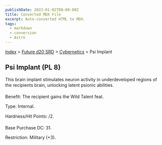```yaml
---
publishDate: 2023-01-02T00:00:00Z
title: Converted MDX File
excerpt: Auto-converted HTML to MDX.
tags:
  - markdown
  - conversion
  - Astro
---
```






[Index](-index) > [Future d20 SRD](future-d20-srd-index) > [Cybernetics](future-d20-srd-cybernetics-index) > Psi Implant




## Psi Implant (PL 8)


This brain implant stimulates neuron activity in underdeveloped regions of the recipients brain, unlocking latent psionic abilities.


Benefit: The recipient gains the Wild Talent feat.


Type: Internal.


Hardness/Hit Points: /2.


Base Purchase DC: 31.


Restriction: Military (+3).



